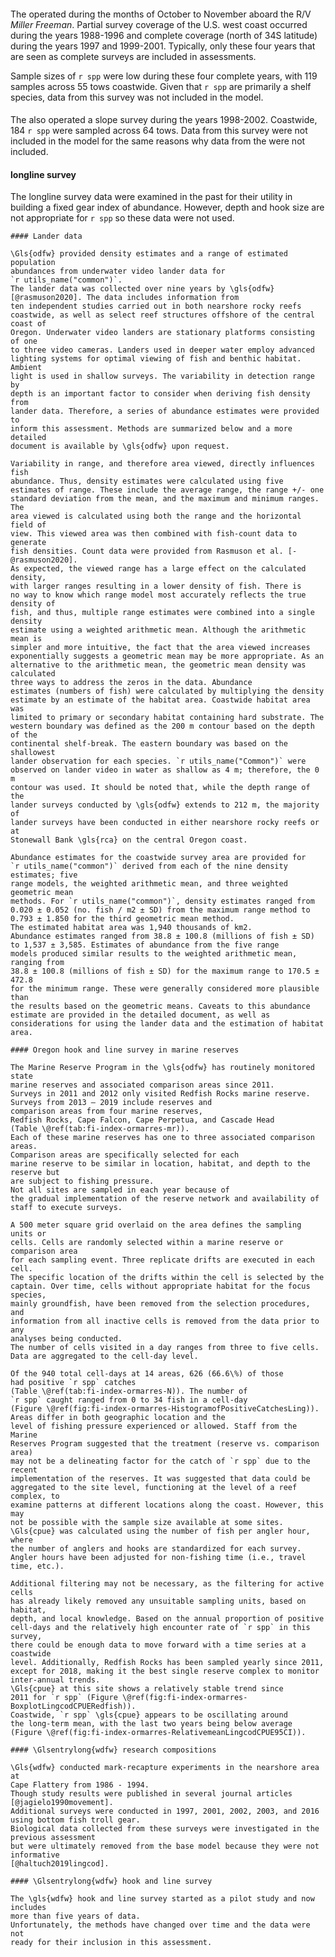 #### \acrlong{s-aslope}

The \gls{s-aslope} operated during the months of October to November aboard the R/V _Miller Freeman_.
Partial survey coverage of the U.S. west coast occurred during the years 1988-1996 and complete coverage (north of 34\textdegree 30\textquotesingle S latitude) during the years 1997 and 1999-2001.
Typically, only these four years that are seen as complete surveys are included in assessments.

Sample sizes of `r spp` were low during these four complete years, with 119 samples across
55 tows coastwide. Given that `r spp` are primarily a shelf species, data from this
survey was not included in the model. 

#### \acrlong{s-aslope}

The \gls{nwfsc} also operated a slope survey during the years 1998-2002. Coastwide, 184
`r spp` were sampled across 64 tows. Data from this survey were not included in
the model for the same reasons why data from the \gls{s-aslope} were not included. 

#### \Glsentrylong{iphc} longline survey
The \gls{iphc} longline survey data were examined in the past for their utility
in building a fixed gear index of abundance.
However, depth and hook size are not appropriate for `r spp` so these data were not used.

```asis
#### Lander data

\Gls{odfw} provided density estimates and a range of estimated population
abundances from underwater video lander data for
`r utils_name("common")`.
The lander data was collected over nine years by \gls{odfw}
[@rasmuson2020]. The data includes information from
ten independent studies carried out in both nearshore rocky reefs
coastwide, as well as select reef structures offshore of the central coast of
Oregon. Underwater video landers are stationary platforms consisting of one
to three video cameras. Landers used in deeper water employ advanced
lighting systems for optimal viewing of fish and benthic habitat. Ambient
light is used in shallow surveys. The variability in detection range by
depth is an important factor to consider when deriving fish density from
lander data. Therefore, a series of abundance estimates were provided to
inform this assessment. Methods are summarized below and a more detailed
document is available by \gls{odfw} upon request.

Variability in range, and therefore area viewed, directly influences fish
abundance. Thus, density estimates were calculated using five
estimates of range. These include the average range, the range +/- one
standard deviation from the mean, and the maximum and minimum ranges. The
area viewed is calculated using both the range and the horizontal field of
view. This viewed area was then combined with fish-count data to generate
fish densities. Count data were provided from Rasmuson et al. [-@rasmuson2020].
As expected, the viewed range has a large effect on the calculated density,
with larger ranges resulting in a lower density of fish. There is
no way to know which range model most accurately reflects the true density of
fish, and thus, multiple range estimates were combined into a single density
estimate using a weighted arithmetic mean. Although the arithmetic mean is
simpler and more intuitive, the fact that the area viewed increases
exponentially suggests a geometric mean may be more appropriate. As an
alternative to the arithmetic mean, the geometric mean density was calculated
three ways to address the zeros in the data. Abundance
estimates (numbers of fish) were calculated by multiplying the density
estimate by an estimate of the habitat area. Coastwide habitat area was
limited to primary or secondary habitat containing hard substrate. The
western boundary was defined as the 200 m contour based on the depth of the
continental shelf-break. The eastern boundary was based on the shallowest
lander observation for each species. `r utils_name("Common")` were
observed on lander video in water as shallow as 4 m; therefore, the 0 m
contour was used. It should be noted that, while the depth range of the
lander surveys conducted by \gls{odfw} extends to 212 m, the majority of
lander surveys have been conducted in either nearshore rocky reefs or at
Stonewall Bank \gls{rca} on the central Oregon coast.

Abundance estimates for the coastwide survey area are provided for
`r utils_name("common")` derived from each of the nine density estimates; five
range models, the weighted arithmetic mean, and three weighted geometric mean
methods. For `r utils_name("common")`, density estimates ranged from
0.020 ± 0.052 (no. fish / m2 ± SD) from the maximum range method to
0.793 ± 1.850 for the third geometric mean method.
The estimated habitat area was 1,940 thousands of km2.
Abundance estimates ranged from 38.8 ± 100.8 (millions of fish ± SD)
to 1,537 ± 3,585. Estimates of abundance from the five range
models produced similar results to the weighted arithmetic mean, ranging from
38.8 ± 100.8 (millions of fish ± SD) for the maximum range to 170.5 ± 472.8
for the minimum range. These were generally considered more plausible than
the results based on the geometric means. Caveats to this abundance
estimate are provided in the detailed document, as well as
considerations for using the lander data and the estimation of habitat area.

#### Oregon hook and line survey in marine reserves

The Marine Reserve Program in the \gls{odfw} has routinely monitored state
marine reserves and associated comparison areas since 2011.
Surveys in 2011 and 2012 only visited Redfish Rocks marine reserve.
Surveys from 2013 – 2019 include reserves and
comparison areas from four marine reserves,
Redfish Rocks, Cape Falcon, Cape Perpetua, and Cascade Head
(Table \@ref(tab:fi-index-ormarres-mr)).
Each of these marine reserves has one to three associated comparison areas.
Comparison areas are specifically selected for each
marine reserve to be similar in location, habitat, and depth to the reserve but
are subject to fishing pressure. 
Not all sites are sampled in each year because of
the gradual implementation of the reserve network and availability of
staff to execute surveys.

A 500 meter square grid overlaid on the area defines the sampling units or
cells. Cells are randomly selected within a marine reserve or comparison area
for each sampling event. Three replicate drifts are executed in each cell.
The specific location of the drifts within the cell is selected by the
captain. Over time, cells without appropriate habitat for the focus species,
mainly groundfish, have been removed from the selection procedures, and
information from all inactive cells is removed from the data prior to any
analyses being conducted.
The number of cells visited in a day ranges from three to five cells.
Data are aggregated to the cell-day level.

Of the 940 total cell-days at 14 areas, 626 (66.6\%) of those
had positive `r spp` catches
(Table \@ref(tab:fi-index-ormarres-N)). The number of
`r spp` caught ranged from 0 to 34 fish in a cell-day
(Figure \@ref(fig:fi-index-ormarres-HistogramofPositiveCatchesLing)).
Areas differ in both geographic location and the
level of fishing pressure experienced or allowed. Staff from the Marine
Reserves Program suggested that the treatment (reserve vs. comparison area)
may not be a delineating factor for the catch of `r spp` due to the recent
implementation of the reserves. It was suggested that data could be
aggregated to the site level, functioning at the level of a reef complex, to
examine patterns at different locations along the coast. However, this may
not be possible with the sample size available at some sites.
\Gls{cpue} was calculated using the number of fish per angler hour, where
the number of anglers and hooks are standardized for each survey.
Angler hours have been adjusted for non-fishing time (i.e., travel time, etc.).

Additional filtering may not be necessary, as the filtering for active cells
has already likely removed any unsuitable sampling units, based on habitat,
depth, and local knowledge. Based on the annual proportion of positive
cell-days and the relatively high encounter rate of `r spp` in this survey,
there could be enough data to move forward with a time series at a coastwide
level. Additionally, Redfish Rocks has been sampled yearly since 2011,
except for 2018, making it the best single reserve complex to monitor
inter-annual trends.
\Gls{cpue} at this site shows a relatively stable trend since
2011 for `r spp` (Figure \@ref(fig:fi-index-ormarres-BoxplotLingcodCPUERedfish)).
Coastwide, `r spp` \gls{cpue} appears to be oscillating around
the long-term mean, with the last two years being below average
(Figure \@ref(fig:fi-index-ormarres-RelativemeanLingcodCPUE95CI)).

#### \Glsentrylong{wdfw} research compositions

\Gls{wdfw} conducted mark-recapture experiments in the nearshore area at
Cape Flattery from 1986 - 1994.
Though study results were published in several journal articles [@jagielo1990movement].
Additional surveys were conducted in 1997, 2001, 2002, 2003, and 2016 using bottom fish troll gear.
Biological data collected from these surveys were investigated in the previous assessment
but were ultimately removed from the base model because they were not informative
[@haltuch2019lingcod].

#### \Glsentrylong{wdfw} hook and line survey

The \gls{wdfw} hook and line survey started as a pilot study and now includes
more than five years of data.
Unfortunately, the methods have changed over time and the data were not
ready for their inclusion in this assessment.
```
